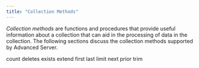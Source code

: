 ```yaml
---
title: "Collection Methods"
---
```


<div id="collection_methods" class="registered_link"></div>


*Collection methods* are functions and procedures that provide useful information about a collection that can aid in the processing of data in the collection. The following sections discuss the collection methods supported by Advanced Server.

<div class="toctree" data-maxdepth="3">

count deletes exists extend first last limit next prior trim

</div>
